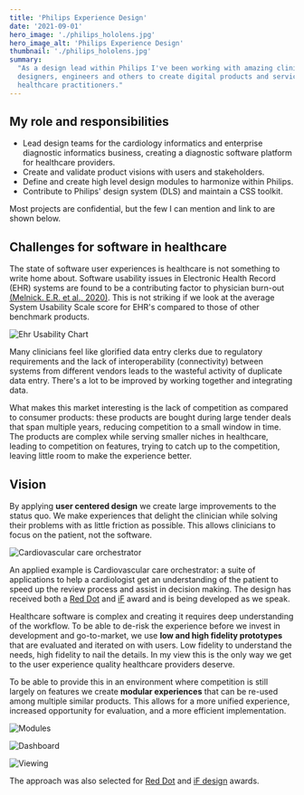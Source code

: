 ```yaml
---
title: 'Philips Experience Design'
date: '2021-09-01'
hero_image: './philips_hololens.jpg'
hero_image_alt: 'Philips Experience Design'
thumbnail: './philips_hololens.jpg'
summary:
  "As a design lead within Philips I've been working with amazing clinicians,
  designers, engineers and others to create digital products and services for
  healthcare practitioners."
---
```


## My role and responsibilities

- Lead design teams for the cardiology informatics and enterprise diagnostic
  informatics business, creating a diagnostic software platform for healthcare
  providers.
- Create and validate product visions with users and stakeholders.
- Define and create high level design modules to harmonize within Philips.
- Contribute to Philips' design system (DLS) and maintain a CSS toolkit.

Most projects are confidential, but the few I can mention and link to are shown
below.

## Challenges for software in healthcare

The state of software user experiences is healthcare is not something to write
home about. Software usability issues in Electronic Health Record (EHR) systems
are found to be a contributing factor to physician burn-out
[(Melnick. E.R. et al., 2020)](https://www.sciencedirect.com/science/article/pii/S0025619619308365#!).
This is not striking if we look at the average System Usability Scale score for
EHR's compared to those of other benchmark products.

![Ehr Usability Chart](./ehr-usability.jpg)

Many clinicians feel like glorified data entry clerks due to regulatory
requirements and the lack of interoperability (connectivity) between systems
from different vendors leads to the wasteful activity of duplicate data entry.
There's a lot to be improved by working together and integrating data.

What makes this market interesting is the lack of competition as compared to
consumer products: these products are bought during large tender deals that span
multiple years, reducing competition to a small window in time. The products are
complex while serving smaller niches in healthcare, leading to competition on
features, trying to catch up to the competition, leaving little room to make the
experience better.

## Vision

By applying **user centered design** we create large improvements to the status
quo. We make experiences that delight the clinician while solving their problems
with as little friction as possible. This allows clinicians to focus on the
patient, not the software.

![Cardiovascular care orchestrator](./cco.png)

An applied example is Cardiovascular care orchestrator: a suite of applications
to help a cardiologist get an understanding of the patient to speed up the
review process and assist in decision making. The design has received both a
[Red Dot](https://www.red-dot.org/project/cardiovascular-care-orchestrator-55426)
and
[iF](https://ifdesign.com/en/winner-ranking/project/cardiovascular-care-orchestrator/301044)
award and is being developed as we speak.

Healthcare software is complex and creating it requires deep understanding of
the workflow. To be able to de-risk the experience before we invest in
development and go-to-market, we use **low and high fidelity prototypes** that
are evaluated and iterated on with users. Low fidelity to understand the needs,
high fidelity to nail the details. In my view this is the only way we get to the
user experience quality healthcare providers deserve.

To be able to provide this in an environment where competition is still largely
on features we create **modular experiences** that can be re-used among multiple
similar products. This allows for a more unified experience, increased
opportunity for evaluation, and a more efficient implementation.

![Modules](./modules.png)

![Dashboard](./dashboard.jpg)

![Viewing](./viewing.jpg)

The approach was also selected for
[Red Dot](https://www.red-dot.org/project/modular-healthcare-informatics-user-interface-system-49274)
and
[iF design](https://ifdesign.com/en/winner-ranking/project/modular-design-approach/273175)
awards.
